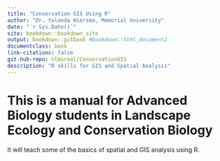 ```yaml
--- 
title: "Conservation GIS Using R"
author: "Dr. Yolanda Wiersma, Memorial University"
date: "`r Sys.Date()`"
site: bookdown::bookdown_site
output: bookdown::gitbook #bookdown::html_document2
documentclass: book
link-citations: false
git-hub-repo: nlboreal/ConservationGIS
description: "R skills for GIS and Spatial Analysis"
---
```


# This is a manual for Advanced Biology students in Landscape Ecology and Conservation Biology

It will teach some of the basics of spatial and GIS analysis using R.

